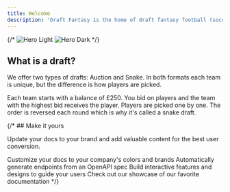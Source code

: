 ```yaml
---
title: Welcome
description: 'Draft Fantasy is the home of draft fantasy football (soccer). We offer a games for the English Premier League and Euro 2024, with more leagues coming soon.'
---
```


{/* <img
  className="block dark:hidden"
  src="/images/hero-light.svg"
  alt="Hero Light"
/>
<img
  className="hidden dark:block"
  src="/images/hero-dark.svg"
  alt="Hero Dark"
/> */}

## What is a draft?

We offer two types of drafts: Auction and Snake. In both formats each team is unique, but the difference is how players are picked.

<CardGroup cols={2}>
  <Card
    title="Auction"
    icon="pen-to-square"
    href="https://mintlify.com/docs/quickstart"
  >
    Each team starts with a balance of £250. You bid on players and the team with the highest bid receives the player.
  </Card>
  <Card
    title="Snake"
    icon="image"
    href="https://mintlify.com/docs/development"
  >
    Players are picked one by one. The order is reversed each round which is why it's called a snake draft.
  </Card>
</CardGroup>

{/* ## Make it yours

Update your docs to your brand and add valuable content for the best user conversion.

<CardGroup cols={2}>
  <Card
    title="Customize Style"
    icon="palette"
    href="https://mintlify.com/docs/settings/global"
  >
    Customize your docs to your company's colors and brands
  </Card>
  <Card
    title="Reference APIs"
    icon="code"
    href="https://mintlify.com/docs/api-playground/openapi"
  >
    Automatically generate endpoints from an OpenAPI spec
  </Card>
  <Card
    title="Add Components"
    icon="screwdriver-wrench"
    href="https://mintlify.com/docs/components/accordion"
  >
    Build interactive features and designs to guide your users
  </Card>
  <Card
    title="Get Inspiration"
    icon="stars"
    href="https://mintlify.com/customers"
  >
    Check out our showcase of our favorite documentation
  </Card>
</CardGroup> */}
